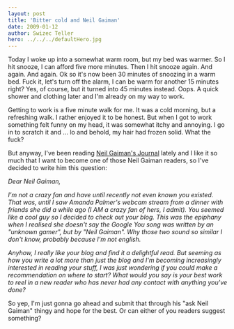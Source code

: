 ```yaml
---
layout: post
title: 'Bitter cold and Neil Gaiman'
date: 2009-01-12
author: Swizec Teller
hero: ../../../defaultHero.jpg
---
```

Today I woke up into a somewhat warm room, but my bed was warmer. So I hit snooze, I can afford five more minutes. Then I hit snooze again. And again. And again. Ok so it's now been 30 minutes of snoozing in a warm bed. Fuck it, let's turn off the alarm, I can be warm for another 15 minutes right? Yes, of course, but it turned into 45 minutes instead. Oops. A quick shower and clothing later and I'm already on my way to work.

Getting to work is a five minute walk for me. It was a cold morning, but a refreshing walk. I rather enjoyed it to be honest. But when I got to work something felt funny on my head, it was somewhat itchy and annoying. I go in to scratch it and ... lo and behold, my hair had frozen solid. What the fuck?

But anyway, I've been reading [Neil Gaiman's Journal](http://journal.neilgaiman.com/) lately and I like it so much that I want to become one of those Neil Gaiman readers, so I've decided to write him this question:

_Dear Neil Gaiman,_

_I'm not a crazy fan and have until recently not even known you existed. That was, until I saw Amanda Palmer's webcam stream from a dinner with friends she did a while ago (I AM a crazy fan of hers, I admit). You seemed like a cool guy so I decided to check out your blog. This was the epiphany when I realised she doesn't say the Google You song was written by an "unknown gamer", but by "Neil Gaiman". Why those two sound so similar I don't know, probably because I'm not english._

_Anyhow, I really like your blog and find it a delightful read. But seeming as how you write a lot more than just the blog and I'm becoming increasingly interested in reading your stuff, I was just wondering if you could make a recommendation on where to start? What would you say is your best work to reel in a new reader who has never had any contact with anything you've done?_

So yep, I'm just gonna go ahead and submit that through his "ask Neil Gaiman" thingy and hope for the best. Or can either of you readers suggest something?